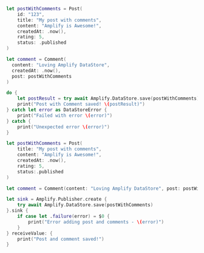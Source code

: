 <BlockSwitcher>

<Block name="Async/Await">

```swift
let postWithComments = Post(
    id: "123",
    title: "My post with comments",
    content: "Amplify is Awesome!",
    createdAt: .now(),
    rating: 5,
    status: .published
)

let comment = Comment(
  content: "Loving Amplify DataStore",
  createdAt: .now(),
  post: postWithComments
)

do {
    let postResult = try await Amplify.DataStore.save(postWithComments)
    print("Post with Comment saved! \(postResult)")
} catch let error as DataStoreError {
    print("Failed with error \(error)")
} catch {
    print("Unexpected error \(error)")
}
```

</Block>

<Block name="Combine">

```swift
let postWithComments = Post(
    title: "My post with comments",
    content: "Amplify is Awesome!",
    createdAt: .now(),
    rating: 5,
    status:.published
)

let comment = Comment(content: "Loving Amplify DataStore", post: postWithComments)

let sink = Amplify.Publisher.create {
    try await Amplify.DataStore.save(postWithComments)
}.sink {
    if case let .failure(error) = $0 {
        print("Error adding post and comments - \(error)")
    }
} receiveValue: {
    print("Post and comment saved!")
}
```

</Block>

</BlockSwitcher>
